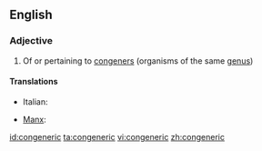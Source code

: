 ==English==

===Adjective===
{{en-adj|-}}

# Of or pertaining to [[congener]]s (organisms of the same [[genus]])

====Translations====
{{trans-top}}
* Italian: {{t|it|congenere}}
{{trans-mid}}
* [[Manx]]: {{t|gv|cocheintagh}}
{{trans-bottom}}

[[id:congeneric]]
[[ta:congeneric]]
[[vi:congeneric]]
[[zh:congeneric]]